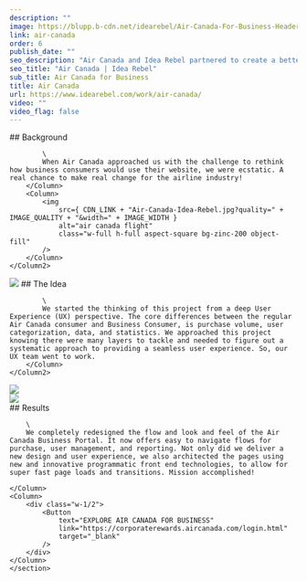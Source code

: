 ```yaml
---
description: ""
image: https://blupp.b-cdn.net/idearebel/Air-Canada-For-Business-Header-Idea-Rebel-1.png?quality=80
link: air-canada
order: 6
publish_date: ""
seo_description: "Air Canada and Idea Rebel partnered to create a better digital experience for buisiness travel. Acheived through world-class User Experience (UX), Design and Technology."
seo_title: "Air Canada | Idea Rebel"
sub_title: Air Canada for Business
title: Air Canada
url: https://www.idearebel.com/work/air-canada/
video: ""
video_flag: false
---
```


<section class="container mx-auto max-w-6xl py-10">
    <Column2>
        <Column>
            ## Background

            \
            When Air Canada approached us with the challenge to rethink how business consumers would use their website, we were ecstatic. A real chance to make real change for the airline industry!
        </Column>
        <Column>
            <img
                src={ CDN_LINK + "Air-Canada-Idea-Rebel.jpg?quality=" + IMAGE_QUALITY + "&width=" + IMAGE_WIDTH }
                alt="air canada flight"
                class="w-full h-full aspect-square bg-zinc-200 object-fill"
            />
        </Column>
    </Column2>
</section>
<section class="container mx-auto max-w-6xl py-10">
    <Column2>
        <Column>
            <img
                src={ CDN_LINK + "Air-Canada-Idea-Rebel-Screens.png?quality=" + IMAGE_QUALITY + "&width=" + IMAGE_WIDTH }
                alt="air canada ux"
                class="w-full h-full aspect-square bg-zinc-200 object-fill"
            />
        </Column>
        <Column>
            ## The Idea

            \
            We started the thinking of this project from a deep User Experience (UX) perspective. The core differences between the regular Air Canada consumer and Business Consumer, is purchase volume, user categorization, data, and statistics. We approached this project knowing there were many layers to tackle and needed to figure out a systematic approach to providing a seamless user experience. So, our UX team went to work.
        </Column>
    </Column2>
</section>
<section class="container mx-auto max-w-6xl p-20 bg-secondary">
    <Column>
        <img
            src={ CDN_LINK + "Airk-Canada-Reports-Idea-Rebel.png?quality=" + IMAGE_QUALITY + "&width=" + IMAGE_WIDTH }
            alt="air canada dashboard"
            class="w-full h-full aspect-square bg-zinc-200 object-fill"
        />
    </Column>
</section>

<section class="container mx-auto max-w-6xl p-20 bg-secondary mt-20">
    <Column>
        <img
            src={ CDN_LINK + "Air-Canada-Executive-Summary-Idea-Rebel.png?quality=" + IMAGE_QUALITY + "&width=" + IMAGE_WIDTH }
            alt="air canada data"
            class="w-full h-full aspect-square bg-zinc-200 object-fill"
        />
    </Column>
</section>

<section class="bg-secondary mt-20">
    <section class="container ml-56 max-w-6xl py-20 w-1/2">
    <Column>
        ## Results

        \
        We completely redesigned the flow and look and feel of the Air Canada Business Portal. It now offers easy to navigate flows for purchase, user management, and reporting. Not only did we deliver a new design and user experience, we also architected the pages using new and innovative programmatic front end technologies, to allow for super fast page loads and transitions. Mission accomplished!

    </Column>
    <Column>
        <div class="w-1/2">
            <Button
                text="EXPLORE AIR CANADA FOR BUSINESS"
                link="https://corporaterewards.aircanada.com/login.html"
                target="_blank"
            />
        </div>
    </Column>
    </section>
</section>

<section class="container mx-auto max-w-6xl p-4 md:px-0 md:py-2">
    <Column>
        <div class="flex justify-between">
            <div>
            <PreviousProject
                link="/work/roots-ecommerce-experience/"
                title="Roots"
            />
            </div>
            <NextProject
                link="/work/keurig-loyalty/"
                title="Keurig Loyalty"
            />
        </div>
    </Column>
</section>
